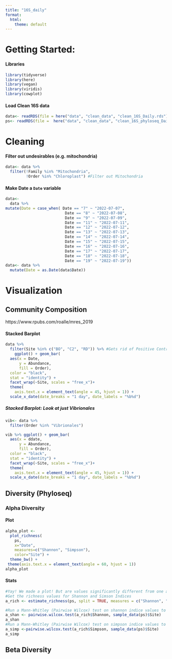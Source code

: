 ```yaml
---
title: "16S_daily"
format:
  html:
    theme: default
---
```


# Getting Started:

#### Libraries

```r
library(tidyverse)
library(here)
library(vegan)
library(viridis)
library(cowplot)
```

#### Load Clean 16S data

```r
data<- readRDS(file = here("data", "clean_data", "clean_16S_Daily.rds"))
ps<- readRDS(file =  here("data", "clean_data", "clean_16S_phyloseq_Daily.rds")) #For Diversity Plots
```

# Cleaning

#### Filter out undesirables (e.g. mitochondria)

```r
data<- data %>%
  filter(!Family %in% "Mitochondria",
         !Order %in% "Chloroplast") #Filter out Mitochondria 
```

#### Make Date a `Date` variable

```r
data<-
  data %>%
mutate(Date = case_when( Date == "7" ~ "2022-07-07",
                          Date == "8" ~ "2022-07-08",
                          Date == "9" ~ "2022-07-09",
                          Date == "11" ~ "2022-07-11",
                          Date == "12" ~ "2022-07-12",
                          Date == "13" ~ "2022-07-13",
                          Date == "14" ~ "2022-07-14",
                          Date == "15" ~ "2022-07-15",
                          Date == "16" ~ "2022-07-16",
                          Date == "17" ~ "2022-07-17",
                          Date == "18" ~ "2022-07-18",
                          Date == "19" ~ "2022-07-19")) 
data<- data %>%
  mutate(Date = as.Date(data$Date))
```

# Visualization

## Community Composition

https://www.rpubs.com/roalle/mres_2019

#### Stacked Barplot

```r
data %>% 
  filter(Site %in% c("BO", "C2", "RD")) %>% #Gets rid of Positive Controls
    ggplot() + geom_bar(
  aes(x = Date,
      y = Abundance,
      fill = Order),
  color = "black",
  stat = "identity") +
  facet_wrap(~Site, scales = "free_x")+
  theme(
    axis.text.x = element_text(angle = 45, hjust = 1)) +
  scale_x_date(date_breaks = "1 day", date_labels = "%b%d") 
```

##### Stacked Barplot: Look at just Vibrionales

```r
vib<- data %>% 
  filter(Order %in% "Vibrionales") 

vib %>% ggplot() + geom_bar(
  aes(x = ddate,
      y = Abundance,
      fill = Order),
  color = "black",
  stat = "identity") +
  facet_wrap(~Site, scales = "free_x")+
  theme(
    axis.text.x = element_text(angle = 45, hjust = 1)) +
  scale_x_date(date_breaks = "1 day", date_labels = "%b%d") 
```

## Diversity (Phyloseq)

### Alpha Diversity

#### Plot

```r
alpha_plot <- 
  plot_richness(
    ps, 
    x="Date",
    measures=c("Shannon", "Simpson"), 
    color="Site") + 
  theme_bw() +
 theme(axis.text.x = element_text(angle = 60, hjust = 1))
alpha_plot
```

#### Stats

```r
#Yay! We made a plot! But are values significantly different from one another? Lets estimate richness and then run a Mann-Whitley significance test.
#Get the richness values for Shannon and Simson Indices
a_rich <- estimate_richness(ps, split = TRUE, measures = c("Shannon", "Simpson"))

#Run a Mann-Whitley (Pairwise Wilcox) test on shannon indice values to observe significance with certain variables - here we will use Site
a_shan <- pairwise.wilcox.test(a_rich$Shannon, sample_data(ps)$Site)
a_shan
#Run a Mann-Whitley (Pairwise Wilcox) test on simpson indice values to observe significance with certain variables - here we will use Site
a_simp <-pairwise.wilcox.test(a_rich$Simpson, sample_data(ps)$Site)
a_simp
```

## Beta Diversity
